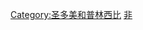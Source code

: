 {{Commonscat|People of São Tomé and Príncipe}}

[[Category:圣多美和普林西比|Category:圣多美和普林西比]]
[[Category:各國人物|非]]